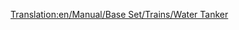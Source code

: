 [[Translation:en/Manual/Base Set/Trains/Water Tanker]]
{{fr/Manual/Base Set/Trains/Wagon|Nom=Wagon-citerne d'eau
|Coût=1 166£ (2 332$)
|Poids=25 / 50 t
|Image=[[File:en/Manual/Base Set/Trains/Watertanker.png]]
|Capacité=25000 litres d'eau
|MonoCoût="
|MonoPoids=25 / 55 t
|MonoCapacité=30000 litres d'eau
|MagCoût="
|MagPoids=25 / 57 t
|MagCapacité=32000 litres d'eau
|Description=Les wagons-citerne d'eau transportent l'eau liquide vers les [[fr/Manual/Ville|villes]] qui ont un [[fr/Château d'eau|château d'eau]]. Ce wagon n'est disponible que sous le climat [[fr/Manual/Climat#subtropical|subtropical]].
}}